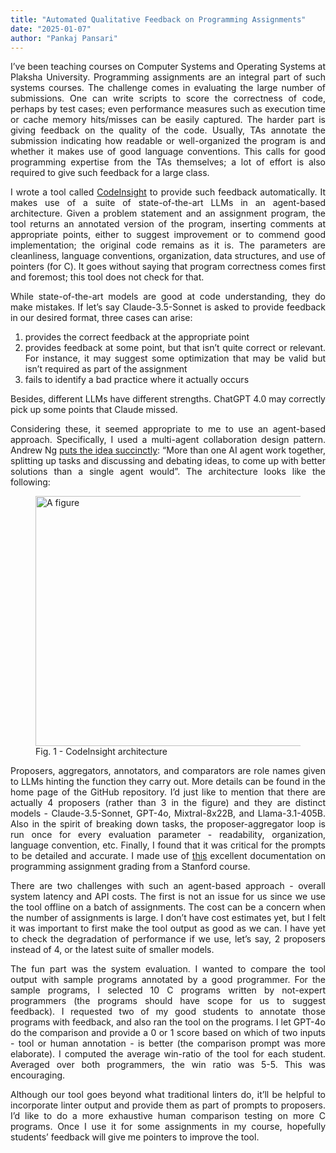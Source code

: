 ```yaml
---
title: "Automated Qualitative Feedback on Programming Assignments"
date: "2025-01-07"
author: "Pankaj Pansari"
---
```


<div style="text-align: justify"> 

I've been teaching courses on Computer Systems and Operating Systems at Plaksha University. Programming assignments are an integral part of such systems courses. The challenge comes in evaluating the large number of submissions. One can write scripts to score the correctness of code, perhaps by test cases; even performance measures such as execution time or cache memory hits/misses can be easily captured. The harder part is giving feedback on the quality of the code. Usually, TAs annotate the submission indicating how readable or well-organized the program is and whether it makes use of good language conventions. This calls for good programming expertise from the TAs themselves; a lot of effort is also required to give such feedback for a large class.

I wrote a tool called [CodeInsight](https://github.com/pankajpansari/code_insight?tab=readme-ov-file) to provide such feedback automatically. It makes use of a suite of state-of-the-art LLMs in an agent-based architecture. Given a problem statement and an assignment program, the tool returns an annotated version of the program, inserting comments at appropriate points, either to suggest improvement or to commend good implementation; the original code remains as it is. The parameters are cleanliness, language conventions, organization, data structures, and use of pointers (for C). It goes without saying that program correctness comes first and foremost; this tool does not check for that.

While state-of-the-art models are good at code understanding, they do make mistakes. If let's say Claude-3.5-Sonnet is asked to provide feedback in our desired format, three cases can arise:

1. provides the correct feedback at the appropriate point
2. provides feedback at some point, but that isn't quite correct or relevant. For instance, it may suggest some optimization that may be valid but isn't required as part of the assignment
3. fails to identify a bad practice where it actually occurs

Besides, different LLMs have different strengths. ChatGPT 4.0 may correctly pick up some points that Claude missed. 

Considering these, it seemed appropriate to me to use an agent-based approach. Specifically, I used a multi-agent collaboration design pattern. Andrew Ng [puts the idea succinctly](https://www.deeplearning.ai/the-batch/how-agents-can-improve-llm-performance/): "More than one AI agent work together, splitting up tasks and discussing and debating ideas, to come up with better solutions than a single agent would". The architecture looks like the following:

<figure>
    <img src="system_diagram.jpg" class="center" alt="A figure" width = "700" height = "400">
    <figcaption> Fig. 1 - CodeInsight architecture </figcaption>
</figure>

Proposers, aggregators, annotators, and comparators are role names given to LLMs hinting the function they carry out. More details can be found in the home page of the GitHub repository. I'd just like to mention that there are actually 4 proposers (rather than 3 in the figure) and they are distinct models - Claude-3.5-Sonnet, GPT-4o, Mixtral-8x22B, and Llama-3.1-405B. Also in the spirit of breaking down tasks, the proposer-aggregator loop is run once for every evaluation parameter - readability, organization, language convention, etc. Finally, I found that it was critical for the prompts to be detailed and accurate. I made use of [this](https://web.stanford.edu/class/archive/cs/cs107/cs107.1166/advice_assigngrade.html) excellent documentation on programming assignment grading from a Stanford course.

There are two challenges with such an agent-based approach - overall system latency and API costs. The first is not an issue for us since we use the tool offline on a batch of assignments. The cost can be a concern when the number of assignments is large. I don't have cost estimates yet, but I felt it was important to first make the tool output as good as we can. I have yet to check the degradation of performance if we use, let's say, 2 proposers instead of 4, or the latest suite of smaller models.

The fun part was the system evaluation. I wanted to compare the tool output with sample programs annotated by a good programmer. For the sample programs, I selected 10 C programs written by not-expert programmers (the programs should have scope for us to suggest feedback). I requested two of my good students to annotate those programs with feedback, and also ran the tool on the programs. I let GPT-4o do the comparison and provide a 0 or 1 score based on which of two inputs - tool or human annotation - is better (the comparison prompt was more elaborate). I computed the average win-ratio of the tool for each student. Averaged over both programmers, the win ratio was 5-5. This was encouraging.

Although our tool goes beyond what traditional linters do, it'll be helpful to incorporate linter output and provide them as part of prompts to proposers. I'd like to do a more exhaustive human comparison testing on more C programs. Once I use it for some assignments in my course, hopefully students' feedback will give me pointers to improve the tool. 

